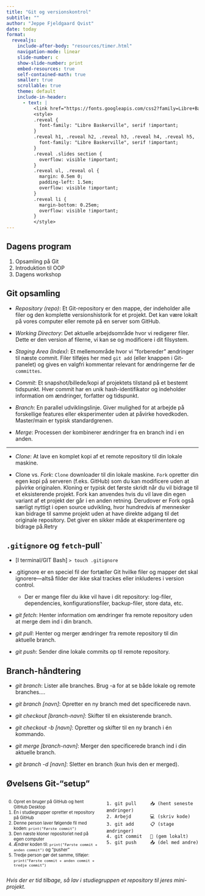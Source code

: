```yaml
---
title: "Git og versionskontrol"
subtitle: ""
author: "Jeppe Fjeldgaard Qvist"
date: today
format: 
  revealjs:
    include-after-body: "resources/timer.html"
    navigation-mode: linear
    slide-number: c
    show-slide-number: print
    embed-resources: true
    self-contained-math: true
    smaller: true
    scrollable: true
    theme: default
    include-in-header: 
      - text: |
          <link href="https://fonts.googleapis.com/css2?family=Libre+Baskerville:ital,wght@0,400;0,700;1,400&display=swap" rel="stylesheet">
          <style>
          .reveal {
            font-family: "Libre Baskerville", serif !important;
          }
          .reveal h1, .reveal h2, .reveal h3, .reveal h4, .reveal h5, .reveal h6 {
            font-family: "Libre Baskerville", serif !important;
          }
          .reveal .slides section {
            overflow: visible !important;
          }
          .reveal ul, .reveal ol {
            margin: 0.5em 0;
            padding-left: 1.5em;
            overflow: visible !important;
          }
          .reveal li {
            margin-bottom: 0.25em;
            overflow: visible !important;
          }
          </style>
---
```


## Dagens program

1. Opsamling på Git 
2. Introduktion til OOP
3. Dagens workshop

## Git opsamling 

* *Repository (repo)*: Et Git-repository er den mappe, der indeholder alle filer og den komplette versionshistorik for et projekt. Det kan være lokalt på vores computer eller remote på en server som GitHub.

* *Working Directory*: Det aktuelle arbejdsområde hvor vi redigerer filer. Dette er den version af filerne, vi kan se og modificere i dit filsystem.

* *Staging Area (Index)*: Et mellemområde hvor vi "forbereder" ændringer til næste commit. Filer tilføjes her med `git add` (eller knappen i Git-panelet) og gives en valgfri kommentar relevant for ændringerne før de `committes`.

* *Commit*: Et snapshot/billede/kopi af projektets tilstand på et bestemt tidspunkt. Hver commit har en unik hash-identifikator og indeholder information om ændringer, forfatter og tidspunkt.

* *Branch*: En parallel udviklingslinje. Giver mulighed for at arbejde på forskellige features eller eksperimenter uden at påvirke hovedkoden. Master/main er typisk standardgrenen.

* *Merge*: Processen der kombinerer ændringer fra en branch ind i en anden.

---

* *Clone*: At lave en komplet kopi af et remote repository til din lokale maskine.

* Clone vs. *Fork*: `Clone` downloader til din lokale maskine. `Fork` opretter din egen kopi på serveren (f.eks. GitHub) som du kan modificere uden at påvirke originalen. Kloning er typisk det første skridt når du vil bidrage til et eksisterende projekt. Fork kan anvendes hvis du vil lave din egen variant af et projekt der går i en anden retning. Derudover er Fork også særligt nyttigt i open source udvikling, hvor hundredvis af mennesker kan bidrage til samme projekt uden at have direkte adgang til det originale repository. Det giver en sikker måde at eksperimentere og bidrage på.Retry

## `.gitignore` og `fetch`-pull`

* [I terminal/GIT Bash] `> touch .gitignore`   

* .gitignore er en speciel fil der fortæller Git hvilke filer og mapper det skal ignorere---altså filder der ikke skal trackes eller inkluderes i version control.
  * Der er mange filer du ikke vil have i dit repository: log-filer, dependencies, konfigurationsfiler, backup-filer, store data, etc. 

* *git fetch*: Henter information om ændringer fra remote repository uden at merge dem ind i din branch.

* *git pull*: Henter og merger ændringer fra remote repository til din aktuelle branch.

* *git push*: Sender dine lokale commits op til remote repository.

## Branch-håndtering

* *git branch*: Lister alle branches. Brug -a for at se både lokale og remote branches....

* *git branch [navn]*: Opretter en ny branch med det specificerede navn.

* *git checkout [branch-navn]*: Skifter til en eksisterende branch.

* *git checkout -b [navn]*: Opretter og skifter til en ny branch i én kommando.

* *git merge [branch-navn]*: Merger den specificerede branch ind i din aktuelle branch.

* *git branch -d [navn]*: Sletter en branch (kun hvis den er merged).

## Øvelsens Git-"setup"

:::: {.columns}

::: {.column width="50%"}
::: {style="font-size: 0.8em;"}
0. Opret en bruger på GitHub og hent GitHub Desktop
1. Én i studiegrupper opretter et repository på GitHub
2. Denne person laver følgende fil med koden: `print("Første commit")`
3. Den næste kloner repositoriet ned på egen computer
4. Ændrer koden til: `print("Første commit + anden commit")` og "pusher"
5. Tredje person gør det samme, tilføjer: `print("Første commit + anden commit + tredje commit")`
:::
:::

::: {.column width="50%"}

```
1. git pull     📥 (hent seneste ændringer)
2. Arbejd       💻 (skriv kode)  
3. git add      📋 (stage ændringer)
4. git commit   💾 (gem lokalt)
5. git push     📤 (del med andre)
```
:::

::::

*Hvis der er tid tilbage, så lav i studiegruppen et repository til jeres mini-projekt.* 



